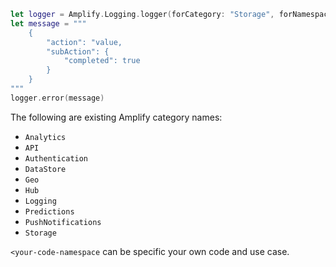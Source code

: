 ```swift
let logger = Amplify.Logging.logger(forCategory: "Storage", forNamespace: "<your-code-namespace>")
let message = """
	{
		"action": "value,
		"subAction": {
			"completed": true
		}
	}
"""
logger.error(message)
```

The following are existing Amplify category names:
* `Analytics`
* `API`
* `Authentication`
* `DataStore`
* `Geo`
* `Hub`
* `Logging`
* `Predictions`
* `PushNotifications`
* `Storage`

`<your-code-namespace` can be specific your own code and use case.